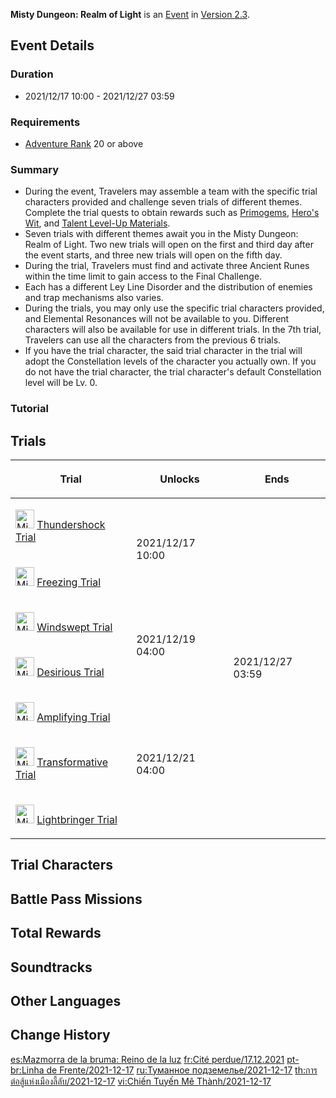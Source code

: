 {{Event Tabs|rootpage=Misty Dungeon/2021-12-17
|subpage1 = Trials
|subpage2 = Characters
|story = 0
}}
{{Event
|name              = Misty Dungeon: Realm of Light
|image             = Misty Dungeon Realm of Light.png
|type              = In-Game
|group             = Trial
|time_known        = yes
|time_start        = 2021-12-17 10:00:00
|time_end          = 2021-12-27 03:59:59
|link              = https://genshin.hoyoverse.com/en/news/detail/17553
|link2             = https://genshin.hoyoverse.com/en/news/detail/17763
}}
{{Description|Nothing from outside the Misty Dungeon can ever be taken inside.<br>Assemble your adventuring dream team and prepare to journey to a place of profound secrets.}}
'''Misty Dungeon: Realm of Light''' is an [[Event]] in [[Version 2.3]].

==Event Details==
===Duration===
* 2021/12/17 10:00 - 2021/12/27 03:59

===Requirements===
* [[Adventure Rank]] 20 or above

===Summary===
* During the event, Travelers may assemble a team with the specific trial characters provided and challenge seven trials of different themes. Complete the trial quests to obtain rewards such as [[Primogem]]s, [[Hero's Wit]], and [[Talent Level-Up Materials]].
* Seven trials with different themes await you in the Misty Dungeon: Realm of Light. Two new trials will open on the first and third day after the event starts, and three new trials will open on the fifth day.
* During the trial, Travelers must find and activate three Ancient Runes within the time limit to gain access to the Final Challenge.
* Each has a different Ley Line Disorder and the distribution of enemies and trap mechanisms also varies.
* During the trials, you may only use the specific trial characters provided, and Elemental Resonances will not be available to you. Different characters will also be available for use in different trials. In the 7th trial, Travelers can use all the characters from the previous 6 trials.
* If you have the trial character, the said trial character in the trial will adopt the Constellation levels of the character you actually own. If you do not have the trial character, the trial character's default Constellation level will be Lv. 0.

===Tutorial===
{{Tutorial
|image1  = Tutorial Battlefront Misty Dungeon 1.png
|text1   = In the trials of "Misty Dungeon: Realm of Light," you must activate all the Ancient Runes within the time limit to gain access to the Final Challenge.
|image2  = Tutorial Battlefront Misty Dungeon 2.png
|text2   = Ancient Runes are the key to unlocking the Final Challenge. Each trial contains three deactivated Ancient Runes. Interact with these runes to start their respective challenges. Complete the challenges to direct the power of the Ancient Runes to the ruin control array linked to the entrance of the Final Challenge. Once the control array is fully powered up by all the ancient runes, you can use it to begin the Final Challenge.
|image3  = Tutorial Misty Dungeon Realm of Light 3.png <!-- only this one appears to be different from the previous tutorial images -->
|text3   = You can choose from various challenges and Benediction mechanics within the trials. Complete these challenge to obtain certain bonus effects. Complete the {{Color|help|Rejuvenation}} challenge to revive all characters in your party and restore their HP. Complete the {{Color|Pyro|Plunder}} challenge to strengthen Ley Line Disorder effects.
|image4  = Tutorial Battlefront Misty Dungeon 4.png
|text4   = There are [[Automated Weapon System|automated weapons systems]] within "Misty Dungeon: Realm of Light" that will detect and attack any intruders. Use the appropriate reactions to temporarily disable these devices.
}}

==Trials==
{{Main|Misty Dungeon/2021-12-17/Trials|l1=Trials}}
{| class="article-table"
! Trial !! Unlocks !! Ends
|-
| [[File:Misty Dungeon 2021-12-17 Thundershock Trial.png|30px]] [[Misty Dungeon/2021-12-17/Trials#Thundershock Trial|Thundershock Trial]]
| rowspan = 2 | 2021/12/17 10:00
| rowspan = 7 | 2021/12/27 03:59
|-
| [[File:Misty Dungeon 2021-12-17 Freezing Trial.png|30px]] [[Misty Dungeon/2021-12-17/Trials#Freezing Trial|Freezing Trial]]
|-
| [[File:Misty Dungeon 2021-12-17 Windswept Trial.png|30px]] [[Misty Dungeon/2021-12-17/Trials#Windswept Trial|Windswept Trial]]
| rowspan = 2 | 2021/12/19 04:00
|-
| [[File:Misty Dungeon 2021-12-17 Desirious Trial.png|30px]] [[Misty Dungeon/2021-12-17/Trials#Desirious Trial|Desirious Trial]]
|-
| [[File:Misty Dungeon 2021-12-17 Amplifying Trial.png|30px]] [[Misty Dungeon/2021-12-17/Trials#Amplifying Trial|Amplifying Trial]]
| rowspan = 3 | 2021/12/21 04:00
|-
| [[File:Misty Dungeon 2021-12-17 Transformative Trial.png|30px]] [[Misty Dungeon/2021-12-17/Trials#Transformative Trial|Transformative Trial]]
|-
| [[File:Misty Dungeon 2021-12-17 Lightbringer Trial.png|30px]] [[Misty Dungeon/2021-12-17/Trials#Lightbringer Trial|Lightbringer Trial]]
|}

==Trial Characters==
{{Main|Misty Dungeon/2021-12-17/Characters|l1=Characters}}
{{Card|Kamisato Ayaka}}{{Card|Mona}}{{Card|Diona}}{{Card|Barbara}}{{Card|Xingqiu}}{{Card|Kaeya}}{{Card|Raiden Shogun}}{{Card|Tartaglia}}{{Card|Fischl}}{{Card|Beidou}}{{Card|Kujou Sara}}{{Card|Diluc}}{{Card|Xiangling}}{{Card|Sucrose}}{{Card|Rosaria}}{{Card|Thoma}}{{Card|Yoimiya}}{{Card|Albedo}}{{Card|Sayu}}{{Card|Eula}}{{Card|Lisa}}{{Card|Kaedehara Kazuha}}{{Card|Keqing}}

==Battle Pass Missions==
{{Battle Pass Missions
|name     = Shadowed Snowfall
|mission1 = {{Color|[Event]}} Complete The Transformative Trial during the "Misty Dungeon: Realm of Light" event
|exp1     = 2,250
}}

==Total Rewards==
{{Card|name=Primogem|text=420|quality=5}}{{Card|name=Hero's Wit|text=28}}{{Card|name=Mystic Enhancement Ore|text=34}}{{Card|name=Guide to Prosperity|text=3}}{{Card|name=Guide to Diligence|text=3}}{{Card|name=Guide to Gold|text=3}}{{Card|name=Guide to Transience|text=3}}{{Card|name=Guide to Elegance|text=3}}{{Card|name=Guide to Light|text=3}}{{Card|name=Mora|text=210,000}}

==Soundtracks==
{{Soundtracks by Category Table|type=eventgameplay}}

==Other Languages==
{{Other Languages
|en      = Misty Dungeon: Realm of Light
|zhs     = 迷城战线・光界篇
|zhs_rm  = Míchéng Zhànxiàn - Guāng Jiè Piān
|zht     = 迷城戰線・光界篇
|zht_rm  = Míchéng Zhànxiàn - Guāng Jiè Piān
|zh_tl   = Mystical City Battlefront - Light Realm Arc
|ja      = 迷城戦線・光界編
|ja_rm   = Meijou Sensen - Koukaihen{{Assumed}}
|ja_tl   = Astray Castle Battlefront - Light World Twist{{Sino}}
|ko      = 잃어버린 도시 전선・광계
|ko_tl   = Lost City Frontline - Kingdom of Light
|es      = Mazmorra de la bruma: Reino de luz
|es_tl   = Dungeon of the Mist: Kingdom of Light
|es_note = {{es|Reino}} can mean either "Kingdom" or "Realm" depending on the context. However, {{es|Realidad}} is usually more common when refering to "Realm."
|fr      = Cité perdue : Domaine de lumière
|fr_tl   = Lost City: Domain of Light
|ru      = Туманное подземелье: Обитель света
|ru_tl   = Misty Dungeon: Realm of Light
|th      = การต่อสู้แห่งเมืองลี้ลับ - แสงสว่างในโลกกว้าง
|th_rm   = Kan Tosu Haeng Mueang Lilap - Saengotwang Nai Lok Kwang
|th_tl   = 
|vi      = Chiến Tuyến Mê Thành - Chương Ánh Sáng
|vi_tl   = 
|de      = Verlorene Stadt an der Front – Reich des Lichts
|de_tl   = Lost City at the Front - Realm of Light
|id      = Kota Kabut: Alam Cahaya
|id_tl   = Misty City: Realm of Light
|pt      = Linha de Frente: Reino da Luz
|pt_tl   = 
}}

==Change History==
{{Change History|2.3}}

[[es:Mazmorra de la bruma: Reino de la luz]]
[[fr:Cité perdue/17.12.2021]]
[[pt-br:Linha de Frente/2021-12-17]]
[[ru:Туманное подземелье/2021-12-17]]
[[th:การต่อสู้แห่งเมืองลี้ลับ/2021-12-17]]
[[vi:Chiến Tuyến Mê Thành/2021-12-17]]